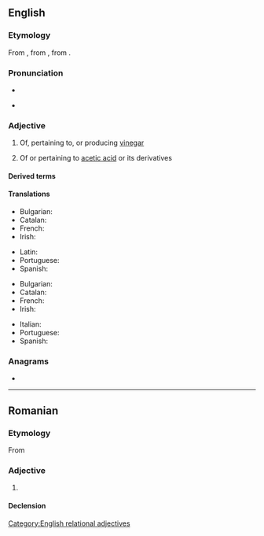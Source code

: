 ==English==

===Etymology===
From {{der|en|fr|acétique}}, from {{der|en|la|acētum||vinegar}}, from {{m|la|acēre||to be sour}}.
{{root|en|ine-pro|*h₂eḱ-}}

===Pronunciation===
* {{audio|en|LL-Q1860 (eng)-Vininn126-acetic.wav|Audio (US)}}
* {{hyphenation|en|a|ce|tic}}
*: {{rhymes|en|iːtɪk|s=3}}

===Adjective===
{{en-adj|-}}

# {{lb|en|organic chemistry}} Of, pertaining to, or producing [[vinegar]]
# {{lb|en|organic chemistry}} Of or pertaining to [[acetic acid]] or its derivatives

====Derived terms====
{{der2|en
|acetic alcohol
|acetic aldehyde
|acetic anhydride
|glacial acetic acid
}}

====Translations====
{{trans-top|pertaining to vinegar}}
* Bulgarian: {{t|bg|оцетен}}
* Catalan: {{t|ca|acètic}}
* French: {{t+|fr|acétique}}
* Irish: {{t|ga|aicéiteach}}
{{trans-mid}}
* Latin: {{t|la|acēticus}}
* Portuguese: {{t|pt|acético}}
* Spanish: {{t+|es|acético}}
{{trans-bottom}}

{{trans-top|pertaining to acetic acid}}
* Bulgarian: {{t|bg|ацетилов}}
* Catalan: {{t|ca|acètic}}
* French: {{t+|fr|acétique}}
* Irish: {{t|ga|aicéiteach}}
{{trans-mid}}
* Italian: {{t+|it|acetico}}
* Portuguese: {{t|pt|acético}}
* Spanish: {{t+|es|acético}}
{{trans-bottom}}

===Anagrams===
* {{anagrams|en|a=acceit|accite}}
[[Category:English relational adjectives]]

----

==Romanian==

===Etymology===
From {{bor|ro|fr|acétique}}

===Adjective===
{{ro-adj}}

# {{l|en|acetic}}

====Declension====
{{ro-decl-adj}}